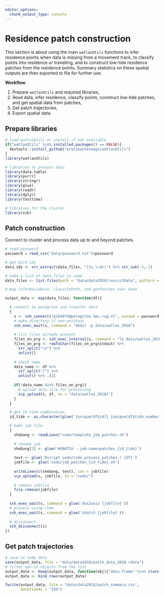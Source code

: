 ```yaml
---
editor_options: 
  chunk_output_type: console
---
```


# Residence patch construction

This section is about using the main `watlasUtils` functions to infer residence points when data is missing from a movement track, to classify points into residence or travelling, and to construct low-tide residence patches from the residence points. Summary statistics on these spatial outputs are then exported to file for further use.

**Workflow**

1. Prepare `watlasUtils` and required libraries,
2. Read data, infer residence, classify points, construct low-tide patches, and get spatial data from patches,
3. Get patch trajectories,
4. Export spatial data.

## Prepare libraries

```r
# load watlasUtils or install if not available
if("watlasUtils" %in% installed.packages() == FALSE){
  devtools::install_github("pratikunterwegs/watlasUtils")
}
library(watlasUtils)

# libraries to process data
library(data.table)
library(purrr)
library(stringr)
library(glue)
library(readr)
library(dplyr)
library(fasttime)

# libraries for the cluster
library(ssh)
```

## Patch construction

Connect to cluster and process data up to and beyond patches.

```r
# read password
password = read_csv("data/password.txt")$password

# get bird ids
data_ids <- str_extract(data_files, "(tx_\\d+)") %>% str_sub(-3,-1)

# make a list of data files to read
data_files <- list.files(path = "data/data2018/revisitData", pattern = "_revisit.csv", full.names = TRUE)

# map inferResidence, classifyPath, and getPatches over data

output_data <- map(data_files, function(df){

  # connect to peregrine and transfer data
  {
    s <- ssh_connect("p284074@peregrine.hpc.rug.nl", passwd = password)
    # make directory if non-existent
    ssh_exec_wait(s, command = "mkdir -p data/watlas_2018")
    
    # list files already present
    files_on_prg <- ssh_exec_internal(s, command = "ls data/watlas_2018")
    files_on_prg <- rawToChar(files_on_prg$stdout) %>% 
      str_split("\n") %>% 
      unlist()
    
    # check name
    data_name <- df %>% 
      str_split("/") %>% 
      unlist() %>% .[3]
    
    if(!data_name %in% files_on_prg){
      # upload data file for processing
      scp_upload(s, df, to = "data/watlas_2018/")
    }
  }

  # get id tide combination
  id_tide <- as.character(glue('{unique(df$id)}_{unique(df$tide_number)}'))

  # make job file
  {
    shebang <- readLines("code/template_job_patches.sh")
    
    # rename job
    shebang[2] <- glue('#SBATCH --job-name=patches_{id_tide}')
    
    text <- glue('Rscript code/code_process_patches.r {df}')
    jobfile <- glue('code/job_patches_{id_tide}.sh')
    
    writeLines(c(shebang, text), con = jobfile)
    scp_upload(s, jobfile, to = "code/")
    
    # remove jobfile
    file.remove(jobfile)
  }
  
  ssh_exec_wait(s, command = glue('dos2unix {jobfile}'))
  # process using ctmm
  ssh_exec_wait(s, command = glue('sbatch {jobfile}'))
  
  # disconnect
  ssh_disconnect(s)
})

```

## Get patch trajectories

```r
# save as temp data
save(output_data, file = "data/data2018/patch_data_2018.rdata")
# filter non-sf objects from the list
output_data <- keep(output_data, function(obj){"data.frame" %in% class(obj)})
output_data <- bind_rows(output_data)

fwrite(output_data, file = "data/data2018/patch_summary.csv",
       dateTimeAs = "ISO")
```

